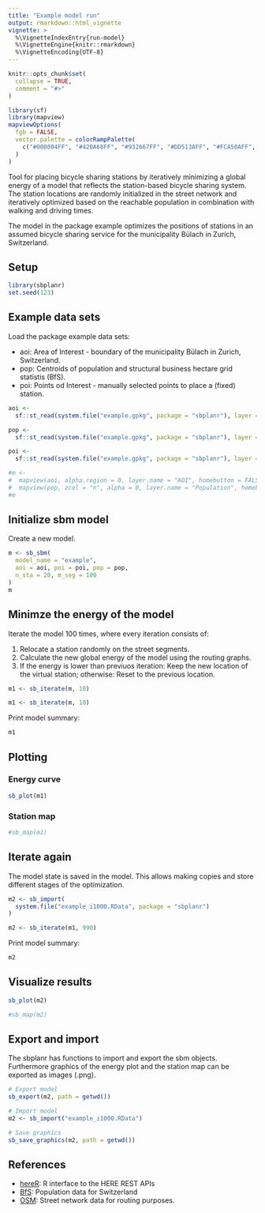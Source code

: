 ```yaml
---
title: "Example model run"
output: rmarkdown::html_vignette
vignette: >
  %\VignetteIndexEntry{run-model}
  %\VignetteEngine{knitr::rmarkdown}
  %\VignetteEncoding{UTF-8}
---
```


```r
knitr::opts_chunk$set(
  collapse = TRUE,
  comment = "#>"
)

library(sf)
library(mapview)
mapviewOptions(
  fgb = FALSE,
  vector.palette = colorRampPalette(
    c("#000004FF", "#420A68FF", "#932667FF", "#DD513AFF", "#FCA50AFF", "#FCFFA4FF")
  )
)
```

Tool for placing bicycle sharing stations by iteratively minimizing a global energy of a model that reflects the station-based bicycle sharing system. The station locations are randomly initialized in the street network and iteratively optimized based on the reachable population in combination with walking and driving times.

The model in the package example optimizes the positions of stations in an assumed bicycle sharing service for the municipality Bülach in Zurich, Switzerland.

## Setup
```r
library(sbplanr)
set.seed(123)
```

## Example data sets
Load the package example data sets:

* aoi: Area of Interest - boundary of the municipality Bülach in Zurich, Switzerland.
* pop: Centroids of population and structural business hectare grid statistis (BfS).
* poi: Points od Interest - manually selected points to place a (fixed) station.

```r
aoi <- 
  sf::st_read(system.file("example.gpkg", package = "sbplanr"), layer = "aoi")

pop <- 
  sf::st_read(system.file("example.gpkg", package = "sbplanr"), layer = "pop")

poi <-
  sf::st_read(system.file("example.gpkg", package = "sbplanr"), layer = "poi")

#m <-
#  mapview(aoi, alpha.region = 0, layer.name = "AOI", homebutton = FALSE) +
#  mapview(pop, zcol = "n", alpha = 0, layer.name = "Population", homebutton = FALSE)
#m
```

## Initialize sbm model
Create a new model.
```r
m <- sb_sbm(
  model_name = "example",
  aoi = aoi, poi = poi, pop = pop,
  n_sta = 20, m_seg = 100
)
m
```

## Minimze the energy of the model
Iterate the model 100 times, where every iteration consists of:

1. Relocate a station randomly on the street segments.
2. Calculate the new global energy of the model using the routing graphs.
3. If the energy is lower than previuos iteration: Keep the new location of the virtual station; otherwise: Reset to the previous location.

```r
m1 <- sb_iterate(m, 10)
```

```r
m1 <- sb_iterate(m, 10)
```

Print model summary:
```r
m1
```

## Plotting
### Energy curve
```r
sb_plot(m1)
```

### Station map
```r
#sb_map(m1)
```

## Iterate again
The model state is saved in the model. This allows making copies and store different stages of the optimization.
```r
m2 <- sb_import(
  system.file("example_i1000.RData", package = "sbplanr")
)
```

```r
m2 <- sb_iterate(m1, 990)
```

Print model summary:
```r
m2
```

## Visualize results
```r
sb_plot(m2)
```

```r
#sb_map(m2)
```

## Export and import
The sbplanr has functions to import and export the sbm objects. Furthermore graphics of the energy plot and the station map can be exported as images (.png).
```r
# Export model
sb_export(m2, path = getwd())

# Import model
m2 <- sb_import("example_i1000.RData")

# Save graphics
sb_save_graphics(m2, path = getwd())
```

## References
* [hereR](https://github.com/munterfinger/hereR): R interface to the HERE REST APIs 
* [BfS](https://www.bfs.admin.ch/): Population data for Switzerland
* [OSM](https://www.openstreetmap.org/): Street network data for routing purposes.

